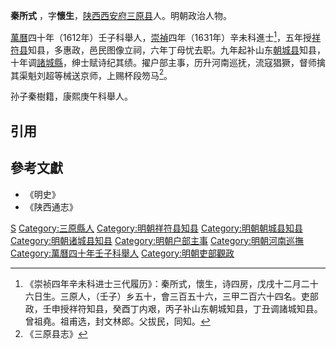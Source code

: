 '''秦所式''' ，字'''懷生'''，[[陕西|陕西]][[西安府|西安府]][[三原县|三原县]]人。明朝政治人物。

[[萬曆|萬曆]]四十年（1612年）壬子科舉人，[[崇禎|崇禎]]四年（1631年）辛未科進士<ref>《崇祯四年辛未科进士三代履历》：秦所式，懷生，诗四房，戊戌十二月二十六日生。三原人，（壬子）乡五十，會三百五十六，三甲二百六十四名。吏部政，壬申授祥符知县，癸酉丁内艰，丙子补山东朝城知县，丁丑调諸城知县。曾祖堯。祖甫选，封文林郎。父拔民，同知。</ref>，五年授[[祥符县|祥符县]]知县，多惠政，邑民图像立祠，六年丁母忧去职。九年起补山东[[朝城县|朝城县]]知县，十年调[[諸城縣|諸城縣]]，绅士赋诗纪其绩。擢户部主事，历升河南巡抚，流寇猖獗，督师擒其渠魁刘超等械送京师，上赐杯段笏马<ref>《三原县志》</ref>。

孙子秦樹籍，康熙庚午科舉人。

==引用==
{{reflist}}
==參考文獻==
*《明史》
*《陕西通志》
{{崇禎四年辛未科殿試金榜}}
{{明朝官员小作品}}
[[Category:秦姓|S]]
[[Category:三原縣人|Category:三原縣人]]
[[Category:明朝祥符县知县|Category:明朝祥符县知县]]
[[Category:明朝朝城县知县|Category:明朝朝城县知县]]
[[Category:明朝诸城县知县|Category:明朝诸城县知县]]
[[Category:明朝户部主事|Category:明朝户部主事]]
[[Category:明朝河南巡撫|Category:明朝河南巡撫]]
[[Category:萬曆四十年壬子科舉人|Category:萬曆四十年壬子科舉人]]
[[Category:明朝吏部觀政|Category:明朝吏部觀政]]